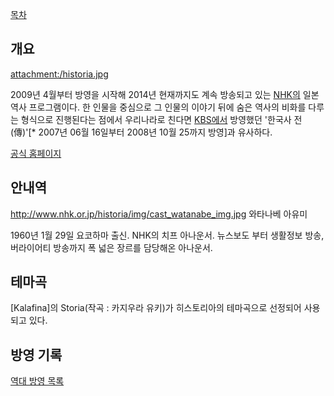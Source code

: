 [[목차]]

== 개요 ==
attachment:/historia.jpg

2009년 4월부터 방영을 시작해 2014년 현재까지도 계속 방송되고 있는 [[NHK]]의 일본역사 프로그램이다. 한 인물을 중심으로 그 인물의 이야기 뒤에 숨은 역사의 비화를 다루는 형식으로 진행된다는 점에서 우리나라로 친다면 [[KBS]]에서 방영했던 '한국사 전(傳)'[* 2007년 06월 16일부터 2008년 10월 25까지 방영]과 유사하다.


[http://www.nhk.or.jp/historia/index.html 공식 홈페이지]

== 안내역 ==
http://www.nhk.or.jp/historia/img/cast_watanabe_img.jpg
와타나베 아유미

1960년 1월 29일 요코하마 출신. NHK의 치프 아나운서.
뉴스보도 부터 생활정보 방송, 버라이어티 방송까지 폭 넓은 장르를 담당해온 아나운서. 

== 테마곡 ==
{{{#!html
<embed src="http://www.youtube.com/v/MLUVJaHrM08?version=3&amp;hl=ko_KR" type="application/x-shockwave-flash" width="425" height="349" allowscriptaccess="always" allowfullscreen="true">}}}
[Kalafina]의 Storia(작곡 : 카지우라 유키)가 히스토리아의 테마곡으로 선정되어 사용되고 있다.


== 방영 기록 ==
[http://www.nhk.or.jp/historia/backnumber/index.html 역대 방영 목록]
